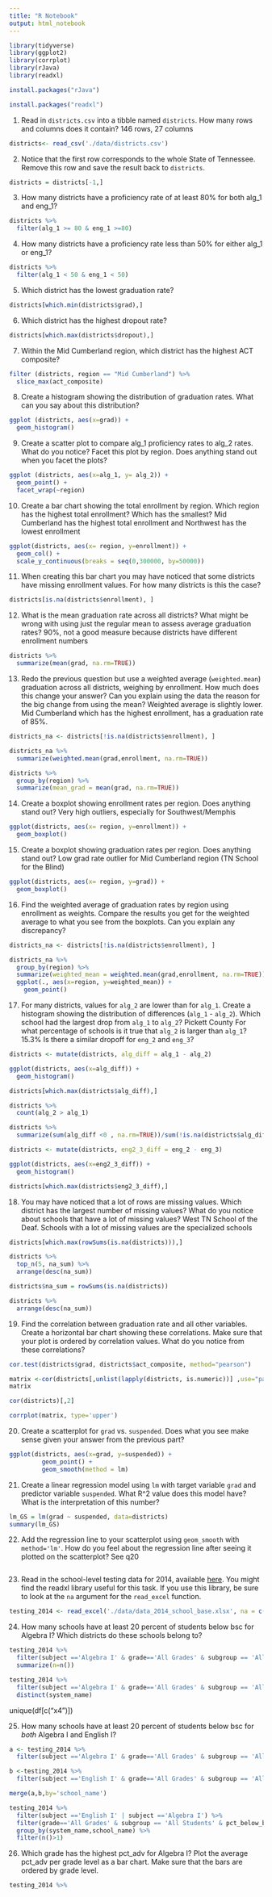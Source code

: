 ```yaml
---
title: "R Notebook"
output: html_notebook
---
```


```r
library(tidyverse)
library(ggplot2)
library(corrplot)
library(rJava)
library(readxl)
```


```r
install.packages("rJava")
```


```r
install.packages("readxl")
```

1. Read in `districts.csv` into a tibble named `districts`. How many rows and columns does it contain? 
146 rows, 27 columns

```r
districts<- read_csv('./data/districts.csv')
```

2. Notice that the first row corresponds to the whole State of Tennessee. Remove this row and save the result back to `districts`.
```r
districts = districts[-1,]
```

3. How many districts have a proficiency rate of at least 80% for both alg_1 and eng_1?
```r
districts %>% 
  filter(alg_1 >= 80 & eng_1 >=80) 
```

4. How many districts have a proficiency rate less than 50% for either alg_1 or eng_1?
```r
districts %>% 
  filter(alg_1 < 50 & eng_1 < 50) 

```
5. Which district has the lowest graduation rate?
```r
districts[which.min(districts$grad),]
```


6. Which district has the highest dropout rate?
```r
districts[which.max(districts$dropout),]

```


7. Within the Mid Cumberland region, which district has the highest ACT composite?
```r
filter (districts, region == "Mid Cumberland") %>% 
  slice_max(act_composite)
```

8. Create a histogram showing the distribution of graduation rates. What can you say about this distribution?
```r
ggplot (districts, aes(x=grad)) +
  geom_histogram()

```

9. Create a scatter plot to compare alg_1 proficiency rates to alg_2 rates. What do you notice? Facet this plot by region. Does anything stand out when you facet the plots?
```r
ggplot (districts, aes(x=alg_1, y= alg_2)) +
  geom_point() +
  facet_wrap(~region)
```
10. Create a bar chart showing the total enrollment by region. Which region has the highest total enrollment? Which has the smallest? 
Mid Cumberland has the highest total enrollment and Northwest has the lowest enrollment
```r
ggplot(districts, aes(x= region, y=enrollment)) +
  geom_col() +
  scale_y_continuous(breaks = seq(0,300000, by=50000))
```
11. When creating this bar chart you may have noticed that some districts have missing enrollment values. For how many districts is this the case?
```r
districts[is.na(districts$enrollment), ]

```

12. What is the mean graduation rate across all districts? What might be wrong with using just the regular mean to assess average graduation rates? 90%, not a good measure because districts have different enrollment numbers
```r
districts %>%
  summarize(mean(grad, na.rm=TRUE))
```

13. Redo the previous question but use a weighted average (`weighted.mean`) graduation across all districts, weighing by enrollment. How much does this change your answer? Can you explain using the data the reason for the big change from using the mean?
Weighted average is slightly lower. Mid Cumberland which has the highest enrollment, has a graduation rate of 85%. 
```r
districts_na <- districts[!is.na(districts$enrollment), ]
```

```r
districts_na %>%
  summarize(weighted.mean(grad,enrollment, na.rm=TRUE))
```

```r
districts %>% 
  group_by(region) %>% 
  summarize(mean_grad = mean(grad, na.rm=TRUE)) 
```

14. Create a boxplot showing enrollment rates per region. Does anything stand out?
Very high outliers, especially for Southwest/Memphis

```r
ggplot(districts, aes(x= region, y=enrollment)) +
  geom_boxplot() 
```
  
15. Create a boxplot showing graduation rates per region. Does anything stand out?
Low grad rate outlier for Mid Cumberland region (TN School for the Blind)
```r
ggplot(districts, aes(x= region, y=grad)) +
  geom_boxplot()
```


16. Find the weighted average of graduation rates by region using enrollment as weights. Compare the results you get for the weighted average to what you see from the boxplots. Can you explain any discrepancy?
```r
districts_na <- districts[!is.na(districts$enrollment), ]
```

```r
districts_na %>%
  group_by(region) %>% 
  summarize(weighted_mean = weighted.mean(grad,enrollment, na.rm=TRUE)) %>% 
  ggplot(., aes(x=region, y=weighted_mean)) +
    geom_point() 
```

17. For many districts, values for `alg_2` are lower than for `alg_1`. Create a histogram showing the distribution of differences (`alg_1` - `alg_2`). Which school had the largest drop from `alg_1` to `alg_2`? Pickett County
For what percentage of schools is it true that `alg_2` is larger than `alg_1`? 15.3%
Is there a similar dropoff for `eng_2` and `eng_3`?
```r
districts <- mutate(districts, alg_diff = alg_1 - alg_2) 

ggplot(districts, aes(x=alg_diff)) +
  geom_histogram()
```


```r
districts[which.max(districts$alg_diff),]
```


```r
districts %>% 
  count(alg_2 > alg_1)
```

```r
districts %>% 
  summarize(sum(alg_diff <0 , na.rm=TRUE))/sum(!is.na(districts$alg_diff))

```

```r
districts <- mutate(districts, eng2_3_diff = eng_2 - eng_3) 
```

```r
ggplot(districts, aes(x=eng2_3_diff)) +
  geom_histogram()
```

```r
districts[which.max(districts$eng2_3_diff),]

```


18. You may have noticed that a lot of rows are missing values. Which district has the largest number of missing values? What do you notice about schools that have a lot of missing values? West TN School of the Deaf. Schools with a lot of missing values are the specialized schools 


```r
districts[which.max(rowSums(is.na(districts))),]
```
```r
districts %>% 
  top_n(5, na_sum) %>% 
  arrange(desc(na_sum))
```


```r
districts$na_sum = rowSums(is.na(districts))
```


```r
districts %>% 
  arrange(desc(na_sum))
```


19. Find the correlation between graduation rate and all other variables. Create a horizontal bar chart showing these correlations. Make sure that your plot is ordered by correlation values. What do you notice from these correlations?

```r
cor.test(districts$grad, districts$act_composite, method="pearson")
```

```r
matrix <-cor(districts[,unlist(lapply(districts, is.numeric))] ,use="pairwise.complete.obs")
matrix
```

```r
cor(districts)[,2]
```
```r
corrplot(matrix, type='upper')
```



20. Create a scatterplot for `grad` vs. `suspended`. Does what you see make sense given your answer from the previous part?
```r
ggplot(districts, aes(x=grad, y=suspended)) +
         geom_point() +
         geom_smooth(method = lm)
```


21. Create a linear regression model using `lm` with target variable `grad` and predictor variable `suspended`. What R^2 value does this model have? What is the interpretation of this number?
```r
lm_GS = lm(grad ~ suspended, data=districts)
summary(lm_GS)
```

22. Add the regression line to your scatterplot using `geom_smooth` with `method='lm'`. How do you feel about the regression line after seeing it plotted on the scatterplot?
See q20
```r

```


23. Read in the school-level testing data for 2014, available [here](https://www.tn.gov/content/dam/tn/education/data/data_2014_school_base.xlsx). You might find the readxl library useful for this task. If you use this library, be sure to look at the `na` argument for the `read_excel` function.
```r
testing_2014 <- read_excel('./data/data_2014_school_base.xlsx', na = c('*', '**'))
```

24. How many schools have at least 20 percent of students below bsc for Algebra I? Which districts do these schools belong to?
```r
testing_2014 %>% 
  filter(subject =='Algebra I' & grade=='All Grades' & subgroup == 'All Students' & pct_below_bsc >= 20) %>% 
  summarize(n=n())
```

```r
testing_2014 %>% 
  filter(subject =='Algebra I' & grade=='All Grades' & subgroup == 'All Students' & pct_below_bsc >= 20) %>% 
  distinct(system_name)

```
unique(df[c("x4")])

25. How many schools have at least 20 percent of students below bsc for _both_ Algebra I and English I?


```r
a <- testing_2014 %>% 
  filter(subject =='Algebra I' & grade=='All Grades' & subgroup == 'All Students' & pct_below_bsc >= 20) 

b <-testing_2014 %>% 
  filter(subject =='English I' & grade=='All Grades' & subgroup == 'All Students' & pct_below_bsc >= 20) 

merge(a,b,by='school_name')

```


```r
testing_2014 %>% 
  filter(subject =='English I' | subject =='Algebra I') %>% 
  filter(grade=='All Grades' & subgroup == 'All Students' & pct_below_bsc >= 20) %>% 
  group_by(system_name,school_name) %>% 
  filter(n()>1)
```
         
           





26. Which grade has the highest pct_adv for Algebra I? Plot the average pct_adv per grade level as a bar chart. Make sure that the bars are ordered by grade level.
```r
testing_2014 %>% 
```

